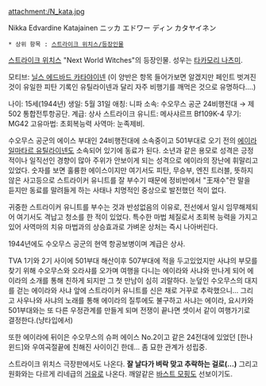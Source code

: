 attachment:/N_kata.jpg

Nikka Edvardine Katajainen
ニッカ エドワー ディン カタヤイネン

 * 상위 항목 : [[스트라이크 위치스/등장인물]]

[[스트라이크 위치스]] "Next World Witches"의 등장인물. 성우는 [[타카모리 나츠미]].

모티브: [[닐스 에드바드 카타야이넨]]
(이 양반은 항목 들어가보면 알겠지만 페인트 벗겨진 것이 유일한 피탄 기록인 유틸라이넨과 달리 자주 비행기를 깨먹은 것으로 유명하다....)

나이: 15세(1944년)
생일: 5월 31일
애칭: 니파
소속: 수오무스 공군 24비행전대 → 제 502 통합전투항공단.
계급: 상사
스트라이크 유니트: 메사샤르프 Bf109K-4
무기: MG42
고유마법: 초회복능력
사역마: 눈족제비.

수오무스 공군의 에이스 부대인 24비행전대에 소속중이고 501부대로 오기 전의 [[에이라 일마타르 유틸라이넨]]도 소속되어 있기에 동료가 된다. 소년과 같은 용모로 성격은 긍정적이나 일직선인 경향이 많아 주위가 안보이게 되는 성격으로 에이라의 장난에 휘말리고 있었다. 숫자를 보면 훌륭한 에이스이지만 여기서도 피탄, 무승부, 엔진 트러블, 뜻하지 않은 사고등으로 스트라이커 유니트를 잘 부수기 때문에 정비반에서 "王재수"란 말을 듣지만 동료를 말려들게 하는 사태나 치명적인 중상으로 발전했던 적이 없다.

귀중한 스트라이커 유니트를 부수는 것과 반성없음의 이유로, 전선에서 일시 임무해제되어 여기서도 격납고 청소를 한 적이 있었다. 특수한 마법 체질로서 초회복 능력을 가지고 있어 사역마의 치유 마법과의 상승효과로 가벼운 상처는 즉시 나아버린다.

1944년에도 수오무스 공군의 현역 항공보병이며 계급은 상사.

TVA 1기와 2기 사이에 501부대 해산이후 507부대에 적을 두고있었지만 사냐의 부모를 찾기 위해 수오무스와 오라샤를 오가며 여행을 다니는 에이라와 사냐와 만나게 되어 에이라의 소개를 통해 친하게 되지만 그 첫 만남이 심히 괴랄하다. 눈덮인 수오무스의 대지를 걷는 에이라와 사냐 앞에 스트라이커 유니트를 신은 채로 거꾸로 추락했으니...
그리고 사우나와 사냐의 노래를 통해 에이라의 질투에도 불구하고 사냐는 에이라, 요시카와 501부대와는 또 다른 우정관계를 만들게 되며 전쟁이 끝나면 셋이서 같이 여행가기로 결정한다.(냥타입에서)

또한 에이라에 뒤이은 수오무스의 슈퍼 에이스 No.2이고 같은 24전대에 있었던 [한나 윈드]와 우여곡절끝에 친해진 사이이긴 한데... 좀 묘한 관계가 성립중.

스트라이크 위치스 극장판에서도 나온다. '''잘 날다가 벼락 맞고 추락하는 걸로(...)''' 그리고 원화와는 다르게 리네급의 [[거유]]로 나온다. 깨알같은 [[바스트 모핑]]도 선보이기도.
